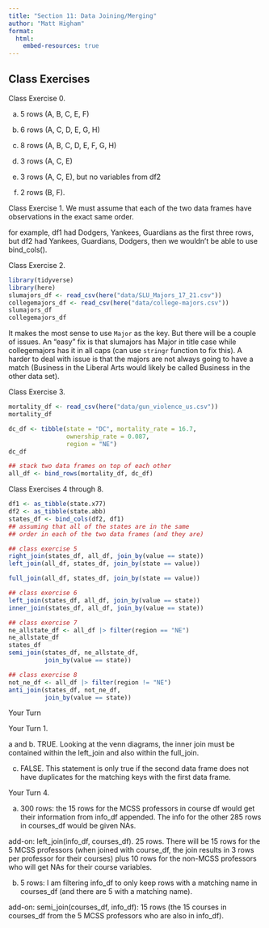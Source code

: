 ```yaml
---
title: "Section 11: Data Joining/Merging"
author: "Matt Higham"
format: 
  html:
    embed-resources: true
---
```


## Class Exercises

Class Exercise 0.

a. 5 rows (A, B, C, E, F)

b. 6 rows (A, C, D, E, G, H)

c. 8 rows (A, B, C, D, E, F, G, H)

d. 3 rows (A, C, E)

e. 3 rows (A, C, E), but no variables from df2

f. 2 rows (B, F).

Class Exercise 1. We must assume that each of the two data frames have observations in the exact same order.

for example, df1 had Dodgers, Yankees, Guardians as the first three rows, but df2 had Yankees, Guardians, Dodgers, then we wouldn't be able to use bind_cols().

Class Exercise 2.

```r
library(tidyverse)
library(here)
slumajors_df <- read_csv(here("data/SLU_Majors_17_21.csv"))
collegemajors_df <- read_csv(here("data/college-majors.csv"))
slumajors_df
collegemajors_df
```

It makes the most sense to use `Major` as the key. But there will be a couple of issues. An "easy" fix is that slumajors has Major in title case while collegemajors has it in all caps (can use `stringr` function to fix this). A harder to deal with issue is that the majors are not always going to have a match (Business in the Liberal Arts would likely be called Business in the other data set).

Class Exercise 3.

```r
mortality_df <- read_csv(here("data/gun_violence_us.csv"))
mortality_df

dc_df <- tibble(state = "DC", mortality_rate = 16.7,
                ownership_rate = 0.087,
                region = "NE")
dc_df

## stack two data frames on top of each other
all_df <- bind_rows(mortality_df, dc_df)
```

Class Exercises 4 through 8.

```r
df1 <- as_tibble(state.x77)
df2 <- as_tibble(state.abb)
states_df <- bind_cols(df2, df1)
## assuming that all of the states are in the same
## order in each of the two data frames (and they are)

## class exercise 5
right_join(states_df, all_df, join_by(value == state))
left_join(all_df, states_df, join_by(state == value))

full_join(all_df, states_df, join_by(state == value))

## class exercise 6
left_join(states_df, all_df, join_by(value == state))
inner_join(states_df, all_df, join_by(value == state))

## class exercise 7
ne_allstate_df <- all_df |> filter(region == "NE")
ne_allstate_df
states_df
semi_join(states_df, ne_allstate_df,
          join_by(value == state))

## class exercise 8
not_ne_df <- all_df |> filter(region != "NE")
anti_join(states_df, not_ne_df,
          join_by(value == state))
```
Your Turn

Your Turn 1.

a and b. TRUE. Looking at the venn diagrams, the inner join must be contained within the left_join and also within the full_join.

c. FALSE. This statement is only true if the second data frame does not have duplicates for the matching keys with the first data frame.

Your Turn 4.

a. 300 rows: the 15 rows for the MCSS professors in course df would get their information from info_df appended. The info for the other 285 rows in courses_df would be given NAs.

add-on: left_join(info_df, courses_df). 25 rows. There will be 15 rows for the 5 MCSS professors (when joined with course_df, the join results in 3 rows per professor for their courses) plus 10 rows for the non-MCSS professors who will get NAs for their course variables.

b. 5 rows: I am filtering info_df to only keep rows with a matching name in courses_df (and there are 5 with a matching name).

add-on: semi_join(courses_df, info_df): 15 rows (the 15 courses in courses_df from the 5 MCSS professors who are also in info_df).

